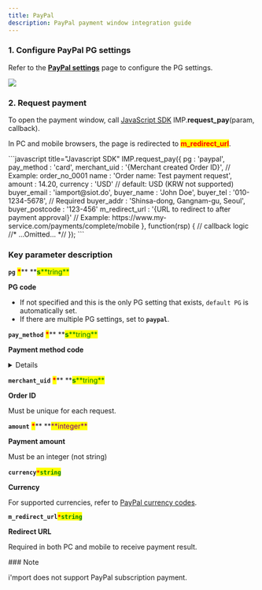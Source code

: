 ```yaml
---
title: PayPal
description: PayPal payment window integration guide
---
```



### 1. Configure PayPal PG settings

Refer to the [**PayPal settings**](../../ready/2.-pg/payment-gateway-settings/undefined-5) page to
configure the PG settings.

![](</gitbook-assets/en/screenshot 2022-06-03 1.01.05.png>)

### 2. Request payment

To open the payment window, call [JavaScript SDK](../../sdk/javascript-sdk/)
IMP.**request_pay**(param, callback).

In PC and mobile browsers, the page is redirected to <mark style="color:red;">**m_redirect_url**</mark>.

<Tabs>
<Tab title="Authenticated payment request">
```javascript title="Javascript SDK"
IMP.request_pay({
    pg : 'paypal',
    pay_method : 'card',
    merchant_uid : '{Merchant created Order ID}', // Example: order_no_0001
    name : 'Order name: Test payment request',
    amount : 14.20,
    currency : 'USD' // default: USD (KRW not supported)
    buyer_email : 'iamport@siot.do',
    buyer_name : 'John Doe',
    buyer_tel : '010-1234-5678', // Required
    buyer_addr : 'Shinsa-dong, Gangnam-gu, Seoul',
    buyer_postcode : '123-456'
    m_redirect_url : '{URL to redirect to after payment approval}' // Example: https://www.my-service.com/payments/complete/mobile
}, function(rsp) { // callback logic
	//* ...Omitted... *//
});
```

####

### Key parameter description

**`pg`** <mark style="color:red;">**\***</mark>\*\* **<mark style="color:green;">**s**</mark><mark style="color:green;">**tring\*\*</mark>

**PG code**

- If not specified and this is the only PG setting that exists, `default PG` is automatically set.
- If there are multiple PG settings, set to **`paypal`**.

**`pay_method`** <mark style="color:red;">**\***</mark>\*\* **<mark style="color:green;">**s**</mark><mark style="color:green;">**tring\*\*</mark>

**Payment method code**

<Details>
<p slot="summary">Payment method codes</p>

- `card` (credit card)

</Details>

**`merchant_uid`** <mark style="color:red;">**\***</mark>\*\* **<mark style="color:green;">**s**</mark><mark style="color:green;">**tring\*\*</mark>

**Order ID**

Must be unique for each request.

**`amount`** <mark style="color:red;">**\***</mark>\*\* **<mark style="color:purple;">**integer\*\*</mark>

**Payment amount**

Must be an integer (not string)\
\
**`currency`**<mark style="color:red;">**`*`**</mark><mark style="color:green;">**`string`**</mark>

**Currency**

For supported currencies, refer to [PayPal currency codes](https://developer.paypal.com/docs/api/reference/currency-codes/#paypal-account-payments).

**`m_redirect_url`**<mark style="color:red;">**`*`**</mark><mark style="color:green;">**`string`**</mark>

**Redirect URL**

Required in both PC and mobile to receive payment result.

</Tab>
</Tabs>

<Hint style="warning">
### Note

i'mport does not support PayPal subscription payment.

</Hint>
